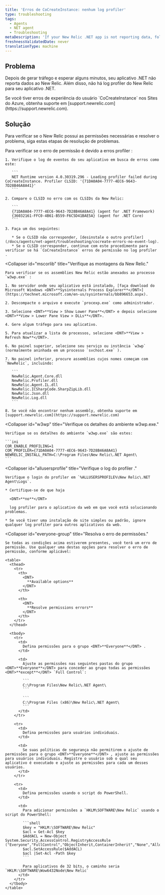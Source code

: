 ```yaml
---
title: 'Erros de CoCreateInstance: nenhum log profiler'
type: troubleshooting
tags:
  - Agents
  - NET agent
  - Troubleshooting
metaDescription: 'If your New Relic .NET app is not reporting data, follow these troubleshooting steps to check for CoCreateInstance errors related to permissions.'
freshnessValidatedDate: never
translationType: machine
---
```


## Problema

Depois de gerar tráfego e esperar alguns minutos, seu aplicativo .NET não reporta dados ao New Relic. Além disso, não há log profiler do New Relic para seu aplicativo .NET.

<Callout variant="important">
  Se você tiver erros de experiência do usuário `CoCreateInstance` nos Sites do Azure, obtenha suporte em [support.newrelic.com](https://support.newrelic.com).
</Callout>

## Solução

Para verificar se o New Relic possui as permissões necessárias e resolver o problema, siga estas etapas de resolução de problemas.

<CollapserGroup>
  <Collapser
    id="clsid-errors"
    title="Verifique se há erros de CLSID profiler ."
  >
    Para verificar se o erro de permissão é devido a erros profiler :

    1. Verifique o log de eventos do seu aplicativo em busca de erros como este:

       ```
       NET Runtime version 4.0.30319.296 - Loading profiler failed during CoCreateInstance. Profiler CLSID: '{71DA0A04-7777-4EC6-9643-7D28B46A8A41}'
       ```

    2. Compare o CLSID no erro com os CLSIDs da New Relic:

       ```
       {71DA0A04-7777-4EC6-9643-7D28B46A8A41} (agent for .NET Framework)
       {36032161-FFC0-4B61-B559-F6C5D41BAE5A} (agent for .NET Core)
       ```

    3. Faça um dos seguintes:

       * Se o CLSID não corresponder, [desinstale o outro profiler](/docs/agents/net-agent/troubleshooting/cocreate-errors-no-event-log).
       * Se o CLSID corresponder, continue com este procedimento para verificar se há `CoCreateInstance` erros de permissão no log profiler .
  </Collapser>

  <Collapser
    id="mscorlib"
    title="Verifique as montagens da New Relic."
  >
    Para verificar se os assemblies New Relic estão anexados ao processo `w3wp.exe` :

    1. No servidor onde seu aplicativo está instalado, [faça download do Microsoft Windows <DNT>**Sysinternals Process Explorer**</DNT>](https://technet.microsoft.com/en-us/sysinternals/bb896653.aspx).

    2. Descompacte o arquivo e execute `procexp.exe` como administrador.

    3. Selecione <DNT>**View > Show Lower Pane**</DNT> e depois selecione <DNT>**View > Lower Pane View > DLLs**</DNT>.

    4. Gere algum tráfego para seu aplicativo.

    5. Para atualizar a lista de processos, selecione <DNT>**View > Refresh Now**</DNT>.

    6. No painel superior, selecione seu serviço ou instância `w3wp` (normalmente aninhada em um processo `svchost.exe` ).

    7. No painel inferior, procure assemblies cujos nomes começam com `NewRelic`, incluindo:

       ```
       NewRelic.Agent.Core.dll
       NewRelic.Profiler.dll
       NewRelic.Agent.IL.dll
       NewRelic.ICSharpCode.SharpZipLib.dll
       NewRelic.Json.dll
       NewRelic.Log.dll
       ```

    8. Se você não encontrar nenhum assembly, obtenha suporte em [support.newrelic.com](https://support.newrelic.com)
  </Collapser>

  <Collapser
    id="w3wp"
    title="Verifique os detalhes do ambiente w3wp.exe."
  >
    Verifique se os detalhes do ambiente `w3wp.exe` são estes:

    ```ini
    COR_ENABLE_PROFILING=1
    COR_PROFILER={71DA0A04-7777-4EC6-9643-7D28B46A8A41}
    NEWRELIC_INSTALL_PATH=C:\Program Files\New Relic\.NET Agent\
    ```
  </Collapser>

  <Collapser
    id="allusersprofile"
    title="Verifique o log do profiler ."
  >
    Verifique o login do profiler em `%ALLUSERSPROFILE%\New Relic\.NET Agent\Logs`.

    * Certifique-se de que haja

      <DNT>**no**</DNT>

      log profiler para o aplicativo da web em que você está solucionando problemas.

    * Se você tiver uma instalação de site simples ou padrão, ignore qualquer log profiler para outros aplicativos da web.
  </Collapser>

  <Collapser
    id="everyone-group"
    title="Resolva o erro de permissões."
  >
    Se todas as condições acima estiverem presentes, você terá um erro de permissão. Use qualquer uma destas opções para resolver o erro de permissão, conforme aplicável:

    <table>
      <thead>
        <tr>
          <th>
            <DNT>
              **Available options**
            </DNT>
          </th>

          <th>
            <DNT>
              **Resolve permissions errors**
            </DNT>
          </th>
        </tr>
      </thead>

      <tbody>
        <tr>
          <td>
            Defina permissões para o grupo <DNT>**Everyone**</DNT> .
          </td>

          <td>
            Ajuste as permissões nas seguintes pastas do grupo <DNT>**Everyone**</DNT> para conceder ao grupo todas as permissões <DNT>**except**</DNT> `Full Control`:

            ```
            C:\Program Files\New Relic\.NET Agent\
            ```

            ```
            C:\Program Files (x86)\New Relic\.NET Agent\
            ```
          </td>
        </tr>

        <tr>
          <td>
            Defina permissões para usuários individuais.
          </td>

          <td>
            Se suas políticas de segurança não permitirem o ajuste de permissões para o grupo <DNT>**Everyone**</DNT> , ajuste as permissões para usuários individuais. Registre o usuário sob o qual seu aplicativo é executado e ajuste as permissões para cada um desses usuários.
          </td>
        </tr>

        <tr>
          <td>
            Defina permissões usando o script do PowerShell.
          </td>

          <td>
            Para adicionar permissões a `HKLM\SOFTWARE\New Relic` usando o script do PowerShell:

            ```shell
            $key = "HKLM:\SOFTWARE\New Relic"
            $acl = Get-Acl $key
            $AddACL = New-Object System.Security.AccessControl.RegistryAccessRule ("Everyone","FullControl","ObjectInherit,ContainerInherit","None","Allow")
            $acl.SetAccessRule($AddACL)
            $acl |Set-Acl -Path $key
            ```

            Para aplicativos de 32 bits, o caminho seria `HKLM:\SOFTWARE\Wow6432Node\New Relic`
          </td>
        </tr>
      </tbody>
    </table>
  </Collapser>
</CollapserGroup>